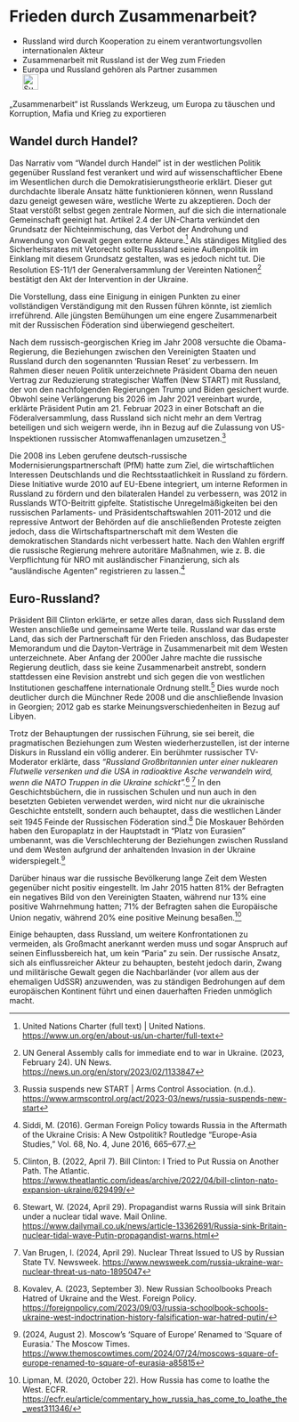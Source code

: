 # Frieden durch Zusammenarbeit? {#sec-peace-cooperation}

::: {.callout-caution title=„Myth“}
- Russland wird durch Kooperation zu einem verantwortungsvollen internationalen Akteur
- Zusammenarbeit mit Russland ist der Weg zum Frieden
- Europa und Russland gehören als Partner zusammen
[<br>![Suche nach Stichwort in EUvsDisinfo](../all_common_img/EUvsDisinfo_400x240.jpg){height=2em}](https://euvsdisinfo.eu/disinformation-cases/?text=peace&sort=relevance)
:::

::: {.callout-tip title=„Truth“}
„Zusammenarbeit“ ist Russlands Werkzeug, um Europa zu täuschen und Korruption, Mafia und Krieg zu exportieren
:::


## Wandel durch Handel?

Das Narrativ vom "Wandel durch Handel" ist in der westlichen Politik gegenüber Russland fest verankert und wird auf wissenschaftlicher Ebene im Wesentlichen durch die Demokratisierungstheorie erklärt. Dieser gut durchdachte liberale Ansatz hätte funktionieren können, wenn Russland dazu geneigt gewesen wäre, westliche Werte zu akzeptieren. Doch der Staat verstößt selbst gegen zentrale Normen, auf die sich die internationale Gemeinschaft geeinigt hat. Artikel 2.4 der UN-Charta verkündet den Grundsatz der Nichteinmischung, das Verbot der Androhung und Anwendung von Gewalt gegen externe Akteure.[^peace-cooperation.de-1] Als ständiges Mitglied des Sicherheitsrates mit Vetorecht sollte Russland seine Außenpolitik im Einklang mit diesem Grundsatz gestalten, was es jedoch nicht tut. Die Resolution ES-11/1 der Generalversammlung der Vereinten Nationen[^peace-cooperation.de-2] bestätigt den Akt der Intervention in der Ukraine.

Die Vorstellung, dass eine Einigung in einigen Punkten zu einer vollständigen Verständigung mit den Russen führen könnte, ist ziemlich irreführend. Alle jüngsten Bemühungen um eine engere Zusammenarbeit mit der Russischen Föderation sind überwiegend gescheitert.

Nach dem russisch-georgischen Krieg im Jahr 2008 versuchte die Obama-Regierung, die Beziehungen zwischen den Vereinigten Staaten und Russland durch den sogenannten 'Russian Reset' zu verbessern. Im Rahmen dieser neuen Politik unterzeichnete Präsident Obama den neuen Vertrag zur Reduzierung strategischer Waffen (New START) mit Russland, der von den nachfolgenden Regierungen Trump und Biden gesichert wurde. Obwohl seine Verlängerung bis 2026 im Jahr 2021 vereinbart wurde, erklärte Präsident Putin am 21\. Februar 2023 in einer Botschaft an die Föderalversammlung, dass Russland sich nicht mehr an dem Vertrag beteiligen und sich weigern werde, ihn in Bezug auf die Zulassung von US-Inspektionen russischer Atomwaffenanlagen umzusetzen.[^peace-cooperation.de-3] 

Die 2008 ins Leben gerufene deutsch-russische Modernisierungspartnerschaft (PfM) hatte zum Ziel, die wirtschaftlichen Interessen Deutschlands und die Rechtsstaatlichkeit in Russland zu fördern. Diese Initiative wurde 2010 auf EU-Ebene integriert, um interne Reformen in Russland zu fördern und den bilateralen Handel zu verbessern, was 2012 in Russlands WTO-Beitritt gipfelte. Statistische Unregelmäßigkeiten bei den russischen Parlaments- und Präsidentschaftswahlen 2011-2012 und die repressive Antwort der Behörden auf die anschließenden Proteste zeigten jedoch, dass die Wirtschaftspartnerschaft mit dem Westen die demokratischen Standards nicht verbessert hatte. Nach den Wahlen ergriff die russische Regierung mehrere autoritäre Maßnahmen, wie z. B. die Verpflichtung für NRO mit ausländischer Finanzierung, sich als "ausländische Agenten" registrieren zu lassen.[^peace-cooperation.de-4] 

## Euro-Russland?

Präsident Bill Clinton erklärte, er setze alles daran, dass sich Russland dem Westen anschließe und gemeinsame Werte teile. Russland war das erste Land, das sich der Partnerschaft für den Frieden anschloss, das Budapester Memorandum und die Dayton-Verträge in Zusammenarbeit mit dem Westen unterzeichnete. Aber Anfang der 2000er Jahre machte die russische Regierung deutlich, dass sie keine Zusammenarbeit anstrebt, sondern stattdessen eine Revision anstrebt und sich gegen die von westlichen Institutionen geschaffene internationale Ordnung stellt.[^peace-cooperation.de-5] Dies wurde noch deutlicher durch die Münchner Rede 2008 und die anschließende Invasion in Georgien; 2012 gab es starke Meinungsverschiedenheiten in Bezug auf Libyen.

Trotz der Behauptungen der russischen Führung, sie sei bereit, die pragmatischen Beziehungen zum Westen wiederherzustellen, ist der interne Diskurs in Russland ein völlig anderer. Ein berühmter russischer TV- Moderator erklärte, dass *“Russland Großbritannien unter einer nuklearen Flutwelle versenken und die USA in radioaktive Asche verwandeln wird, wenn die NATO Truppen in die Ukraine schickt”.*[^peace-cooperation.de-6] [^peace-cooperation.de-7] In den Geschichtsbüchern, die in russischen Schulen und nun auch in den besetzten Gebieten verwendet werden, wird nicht nur die ukrainische Geschichte entstellt, sondern auch behauptet, dass die westlichen Länder seit 1945 Feinde der Russischen Föderation sind.[^peace-cooperation.de-8] Die Moskauer Behörden haben den Europaplatz in der Hauptstadt in "Platz von Eurasien" umbenannt, was die Verschlechterung der Beziehungen zwischen Russland und dem Westen aufgrund der anhaltenden Invasion in der Ukraine widerspiegelt.[^peace-cooperation.de-9]

Darüber hinaus war die russische Bevölkerung lange Zeit dem Westen gegenüber nicht positiv eingestellt. Im Jahr 2015 hatten 81% der Befragten ein negatives Bild von den Vereinigten Staaten, während nur 13% eine positive Wahrnehmung hatten; 71% der Befragten sahen die Europäische Union negativ, während 20% eine positive Meinung besaßen.[^peace-cooperation.de-10]

Einige behaupten, dass Russland, um weitere Konfrontationen zu vermeiden, als Großmacht anerkannt werden muss und sogar Anspruch auf seinen Einflussbereich hat, um kein “Paria” zu sein.  Der russische Ansatz, sich als einflussreicher Akteur zu behaupten, besteht jedoch darin, Zwang und militärische Gewalt gegen die Nachbarländer (vor allem aus der ehemaligen UdSSR) anzuwenden, was zu ständigen Bedrohungen auf dem europäischen Kontinent führt und einen dauerhaften Frieden unmöglich macht.


[^peace-cooperation.de-1]:  United Nations Charter (full text) | United Nations. [https://www.un.org/en/about-us/un-charter/full-text](https://www.un.org/en/about-us/un-charter/full-text) 

[^peace-cooperation.de-2]:  UN General Assembly calls for immediate end to war in Ukraine. (2023, February 24). UN News. [https://news.un.org/en/story/2023/02/1133847](https://news.un.org/en/story/2023/02/1133847) 

[^peace-cooperation.de-3]:  Russia suspends new START | Arms Control Association. (n.d.). [https://www.armscontrol.org/act/2023-03/news/russia-suspends-new-start](https://www.armscontrol.org/act/2023-03/news/russia-suspends-new-start) 

[^peace-cooperation.de-4]:  Siddi, M. (2016). German Foreign Policy towards Russia in the Aftermath of the Ukraine Crisis: A New Ostpolitik? Routledge “Europe-Asia Studies,” Vol. 68, No. 4, June 2016, 665–677.

[^peace-cooperation.de-5]:  Clinton, B. (2022, April 7). Bill Clinton: I Tried to Put Russia on Another Path. The Atlantic. [https://www.theatlantic.com/ideas/archive/2022/04/bill-clinton-nato-expansion-ukraine/629499/](https://www.theatlantic.com/ideas/archive/2022/04/bill-clinton-nato-expansion-ukraine/629499/) 

[^peace-cooperation.de-6]:  Stewart, W. (2024, April 29). Propagandist warns Russia will sink Britain under a nuclear tidal wave. Mail Online. [https://www.dailymail.co.uk/news/article-13362691/Russia-sink-Britain-nuclear-tidal-wave-Putin-propagandist-warns.html](https://www.dailymail.co.uk/news/article-13362691/Russia-sink-Britain-nuclear-tidal-wave-Putin-propagandist-warns.html) 

[^peace-cooperation.de-7]:  Van Brugen, I. (2024, April 29). Nuclear Threat Issued to US by Russian State TV. Newsweek. [https://www.newsweek.com/russia-ukraine-war-nuclear-threat-us-nato-1895047](https://www.newsweek.com/russia-ukraine-war-nuclear-threat-us-nato-1895047) 

[^peace-cooperation.de-8]:  Kovalev, A. (2023, September 3). New Russian Schoolbooks Preach Hatred of Ukraine and the West. Foreign Policy.  [https://foreignpolicy.com/2023/09/03/russia-schoolbook-schools-ukraine-west-indoctrination-history-falsification-war-hatred-putin/](https://foreignpolicy.com/2023/09/03/russia-schoolbook-schools-ukraine-west-indoctrination-history-falsification-war-hatred-putin/) 

[^peace-cooperation.de-9]:  (2024, August 2). Moscow’s ‘Square of Europe’ Renamed to ‘Square of Eurasia.’ The Moscow Times. [https://www.themoscowtimes.com/2024/07/24/moscows-square-of-europe-renamed-to-square-of-eurasia-a85815](https://www.themoscowtimes.com/2024/07/24/moscows-square-of-europe-renamed-to-square-of-eurasia-a85815) 

[^peace-cooperation.de-10]:  Lipman, M. (2020, October 22). How Russia has come to loathe the West. ECFR. [https://ecfr.eu/article/commentary\_how\_russia\_has\_come\_to\_loathe\_the\_west311346/](https://ecfr.eu/article/commentary_how_russia_has_come_to_loathe_the_west311346/) 


